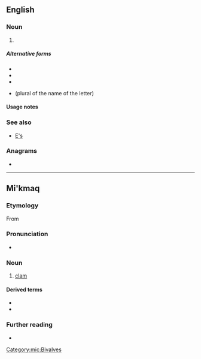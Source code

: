 {{also|Appendix:Variations of "es"}}
==English==

===Noun===
{{head|en|noun form}}

# {{plural of|en|e|the letter e}}

=====Alternative forms=====
* {{l|en|E's}}
* {{l|en|es}}
* {{l|en|Es}}
* {{l|en|ees}} (plural of the name of the letter)

====Usage notes====
{{U:en:plurals of letters}}

===See also===
* [[E's]]

===Anagrams===
* {{anagrams|en|a=es|-se|SE|Se.|se|se.}}

----

==Mi'kmaq==

===Etymology===
From {{inh|mic|alg-pro|*e·hsa}}

===Pronunciation===
* {{IPA|mic|/eːs/|[eːs]}}

===Noun===
{{mic-noun|an|e'sig|e'sl}}

# [[clam]]

====Derived terms====
* {{l|mic|sasqale's}}
* {{l|mic|saqsgale's}}

===Further reading===
* {{R:mic:MO}}

[[Category:mic:Bivalves]]